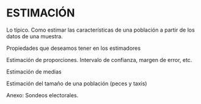 # ESTIMACIÓN

Lo típico. Como estimar las características de una población a partir de los datos de una muestra.

Propiedades que deseamos tener en los estimadores

Estimación de proporciones. Intervalo de confianza, margen de error, etc.

Estimación de medias

Estimación del tamaño de una población (peces y taxis)

Anexo: Sondeos electorales.
